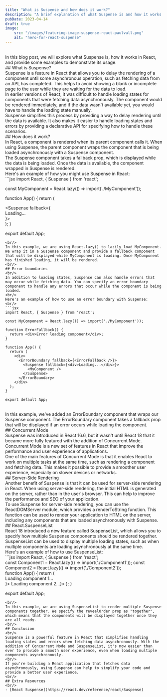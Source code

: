 ```yaml
---
title: "What is Suspense and how does it work?"
description: "A brief explanation of what Suspense is and how it works in React."
pubDate: 2023-04-14
draft: true
image: 
    src: "/images/featuring-image-suspense-react-paulvall.png"
    alt: "hero-for-react-suspense"
---
```

<br/>
In this blog post, we will explore what Suspense is, how it works in React, and provide some examples to demonstrate its usage.
<br/>
## What is Suspense?
<br/>
Suspense is a feature in React that allows you to delay the rendering of a component until some asynchronous operation, such as fetching data from an API, has completed. This helps to avoid showing a blank or incomplete page to the user while they are waiting for the data to load.
<br/>
In earlier versions of React, it was difficult to handle loading states for components that were fetching data asynchronously. The component would be rendered immediately, and if the data wasn't available yet, you would have to handle the loading state manually.
<br/>
Suspense simplifies this process by providing a way to delay rendering until the data is available. It also makes it easier to handle loading states and errors by providing a declarative API for specifying how to handle these scenarios.
<br/>
## How does it work?
<br/>
In React, a component is rendered when its parent component calls it. When using Suspense, the parent component wraps the component that is being loaded asynchronously with a Suspense component.
<br/>
The Suspense component takes a fallback prop, which is displayed while the data is being loaded. Once the data is available, the component wrapped in Suspense is rendered.
<br/>
Here's an example of how you might use Suspense in React:
<br/>
```jsx
import React, { Suspense } from 'react';

const MyComponent = React.lazy(() => import('./MyComponent'));

function App() {
  return (
    <div>
      <Suspense fallback={<div>Loading...</div>}>
        <MyComponent />
      </Suspense>
    </div>
  );
}

export default App;
```
<br/>
In this example, we are using React.lazy() to lazily load MyComponent. We wrap it in a Suspense component and provide a fallback component that will be displayed while MyComponent is loading. Once MyComponent has finished loading, it will be rendered.
<br/>
## Error boundaries
<br/>
In addition to loading states, Suspense can also handle errors that may occur while fetching data. You can specify an error boundary component to handle any errors that occur while the component is being loaded.
<br/>
Here's an example of how to use an error boundary with Suspense:
<br/>
```jsx
import React, { Suspense } from 'react';

const MyComponent = React.lazy(() => import('./MyComponent'));

function ErrorFallback() {
  return <div>Error loading component</div>;
}

function App() {
  return (
    <div>
      <ErrorBoundary fallback={<ErrorFallback />}>
        <Suspense fallback={<div>Loading...</div>}>
          <MyComponent />
        </Suspense>
      </ErrorBoundary>
    </div>
  );
}

export default App;
```
<br/>
In this example, we've added an ErrorBoundary component that wraps our Suspense component. The ErrorBoundary component takes a fallback prop that will be displayed if an error occurs while loading the component.
<br/>
## Concurrent Mode
<br/>
Suspense was introduced in React 16.6, but it wasn't until React 18 that it became more fully featured with the addition of Concurrent Mode. Concurrent Mode is a new set of features in React that improve the performance and user experience of applications.
<br/>
One of the main features of Concurrent Mode is that it enables React to work on multiple tasks at the same time, such as rendering a component and fetching data. This makes it possible to provide a smoother user experience, especially on slower devices or networks.
<br/>
## Server-Side Rendering
<br/>
Another benefit of Suspense is that it can be used for server-side rendering in React. When using server-side rendering, the initial HTML is generated on the server, rather than in the user's browser. This can help to improve the performance and SEO of your application.
<br/>
To use Suspense for server-side rendering, you can use the ReactDOMServer module, which provides a renderToString function. This function can be used to render your application to HTML on the server, including any components that are loaded asynchronously with Suspense.
<br/>
## React.SuspenseList
<br/>
React 18 introduced a new feature called SuspenseList, which allows you to specify how multiple Suspense components should be rendered together. SuspenseList can be used to display multiple loading states, such as when multiple components are loading asynchronously at the same time.
<br/>
Here's an example of how to use SuspenseList:
<br/>
```jsx import React, { Suspense } from 'react';
<br/>
const Component1 = React.lazy(() => import('./Component1'));
const Component2 = React.lazy(() => import('./Component2'));
<br/>
function App() {
  return (
    <div>
      <SuspenseList revealOrder="together">
        <Suspense fallback={<div>Loading component 1...</div>}>
          <Component1 />
        </Suspense>
        <Suspense fallback={<div>Loading component 2...</div>}>
          <Component2 />
        </Suspense>
      </SuspenseList>
    </div>
  );
}

export default App;
```
<br/>
In this example, we are using SuspenseList to render multiple Suspense components together. We specify the revealOrder prop as "together", which means that the components will be displayed together once they are all ready.
<br/>
## Conclusion
<br/>
Suspense is a powerful feature in React that simplifies handling loading states and errors when fetching data asynchronously. With the addition of Concurrent Mode and SuspenseList, it's now easier than ever to provide a smooth user experience, even when loading multiple components asynchronously.
<br/>
If you're building a React application that fetches data asynchronously, using Suspense can help to simplify your code and provide a better user experience.
<br/>
## Extra Resources
<br/>
- [React Suspense](https://react.dev/reference/react/Suspense)